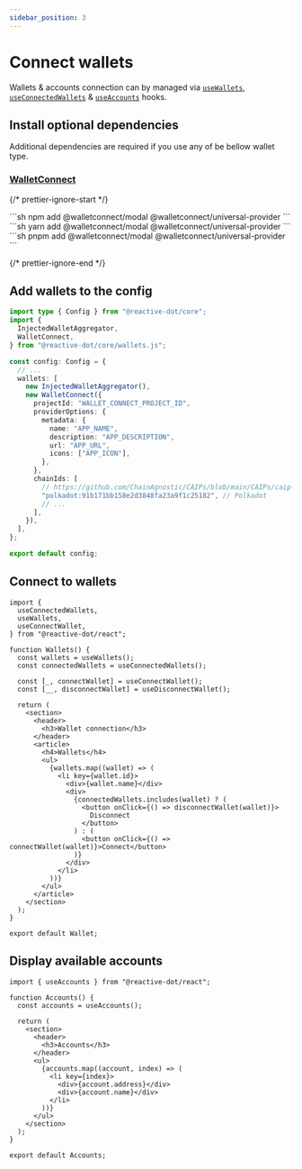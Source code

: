 ```yaml
---
sidebar_position: 3
---
```



# Connect wallets

Wallets & accounts connection can by managed via [`useWallets`](/api/react/function/useWallets), [`useConnectedWallets`](/api/react/function/useConnectedWallets) & [`useAccounts`](/api/react/function/useAccounts) hooks.

## Install optional dependencies

Additional dependencies are required if you use any of be bellow wallet type.

### [WalletConnect](https://walletconnect.com/)

{/* prettier-ignore-start */}

<Tabs>
  <TabItem value="npm" label="npm" default>
    ```sh
    npm add @walletconnect/modal @walletconnect/universal-provider
    ```
  </TabItem>
  <TabItem value="yarn" label="yarn">
    ```sh
    yarn add @walletconnect/modal @walletconnect/universal-provider
    ```
  </TabItem>
    <TabItem value="pnpm" label="pnpm">
    ```sh
    pnpm add @walletconnect/modal @walletconnect/universal-provider
    ```
  </TabItem>
</Tabs>

{/* prettier-ignore-end */}

## Add wallets to the config

```ts title="config.ts"
import type { Config } from "@reactive-dot/core";
import {
  InjectedWalletAggregator,
  WalletConnect,
} from "@reactive-dot/core/wallets.js";

const config: Config = {
  // ...
  wallets: [
    new InjectedWalletAggregator(),
    new WalletConnect({
      projectId: "WALLET_CONNECT_PROJECT_ID",
      providerOptions: {
        metadata: {
          name: "APP_NAME",
          description: "APP_DESCRIPTION",
          url: "APP_URL",
          icons: ["APP_ICON"],
        },
      },
      chainIds: [
        // https://github.com/ChainAgnostic/CAIPs/blob/main/CAIPs/caip-13.md
        "polkadot:91b171bb158e2d3848fa23a9f1c25182", // Polkadot
        // ...
      ],
    }),
  ],
};

export default config;
```

## Connect to wallets

```tsx title="Wallets.tsx"
import {
  useConnectedWallets,
  useWallets,
  useConnectWallet,
} from "@reactive-dot/react";

function Wallets() {
  const wallets = useWallets();
  const connectedWallets = useConnectedWallets();

  const [_, connectWallet] = useConnectWallet();
  const [__, disconnectWallet] = useDisconnectWallet();

  return (
    <section>
      <header>
        <h3>Wallet connection</h3>
      </header>
      <article>
        <h4>Wallets</h4>
        <ul>
          {wallets.map((wallet) => (
            <li key={wallet.id}>
              <div>{wallet.name}</div>
              <div>
                {connectedWallets.includes(wallet) ? (
                  <button onClick={() => disconnectWallet(wallet)}>
                    Disconnect
                  </button>
                ) : (
                  <button onClick={() => connectWallet(wallet)}>Connect</button>
                )}
              </div>
            </li>
          ))}
        </ul>
      </article>
    </section>
  );
}

export default Wallet;
```

## Display available accounts

```tsx title="Accounts.tsx"
import { useAccounts } from "@reactive-dot/react";

function Accounts() {
  const accounts = useAccounts();

  return (
    <section>
      <header>
        <h3>Accounts</h3>
      </header>
      <ul>
        {accounts.map((account, index) => (
          <li key={index}>
            <div>{account.address}</div>
            <div>{account.name}</div>
          </li>
        ))}
      </ul>
    </section>
  );
}

export default Accounts;
```
